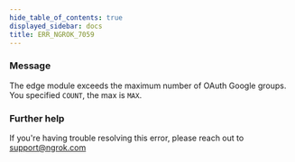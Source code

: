 ```yaml
---
hide_table_of_contents: true
displayed_sidebar: docs
title: ERR_NGROK_7059
---
```


### Message

The edge module exceeds the maximum number of OAuth Google groups. You specified `COUNT`, the max is `MAX`.

<ErrorDetails />

### Further help

If you're having trouble resolving this error, please reach out to [support@ngrok.com](mailto:support@ngrok.com?subject=Help%20with%20ERR_NGROK_7059)
